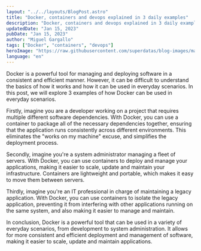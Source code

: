 ```yaml
---
layout: "../../layouts/BlogPost.astro"
title: "Docker, containers and devops explained in 3 daily examples"
description: "Docker, containers and devops explained in 3 daily examples | Learn about the basics of Docker and how it can be used in everyday scenarios."
updatedDate: "Jan 15, 2023"
pubDate: "Jan 15, 2023"
author: "Miguel Gargallo"
tags: ["Docker", "containers", "devops"]
heroImage: "https://raw.githubusercontent.com/superdatas/blog-images/main/ai-advancement-science.png"
language: "en"
---
```


Docker is a powerful tool for managing and deploying software in a consistent and efficient manner. However, it can be difficult to understand the basics of how it works and how it can be used in everyday scenarios. In this post, we will explore 3 examples of how Docker can be used in everyday scenarios.

Firstly, imagine you are a developer working on a project that requires multiple different software dependencies. With Docker, you can use a container to package all of the necessary dependencies together, ensuring that the application runs consistently across different environments. This eliminates the "works on my machine" excuse, and simplifies the deployment process.

Secondly, imagine you're a system administrator managing a fleet of servers. With Docker, you can use containers to deploy and manage your applications, making it easier to scale, update and maintain your infrastructure. Containers are lightweight and portable, which makes it easy to move them between servers.

Thirdly, imagine you're an IT professional in charge of maintaining a legacy application. With Docker, you can use containers to isolate the legacy application, preventing it from interfering with other applications running on the same system, and also making it easier to manage and maintain.

In conclusion, Docker is a powerful tool that can be used in a variety of everyday scenarios, from development to system administration. It allows for more consistent and efficient deployment and management of software, making it easier to scale, update and maintain applications.
